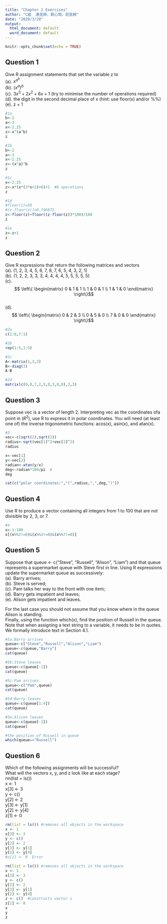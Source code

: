 ```yaml
---
title: "Chapter 2 Exercises"
author: "C組  連昱婷、劉心雨、莊芸綺"
date: "2020/3/20"
output:
  html_document: default
  word_document: default
---
```


```r
knitr::opts_chunk$set(echo = TRUE)
```

## Question 1
Give R assignment statements that set the variable z to  
   (a). $x^{a^{b}}$  
   (b). $(x^{a})^b$  
   (c). $3x^{3}+2x^{2}+6x+1$ (try to minimise the number of operations required)  
   (d). the digit in the second decimal place of x (hint: use floor(x) and/or %%)  
   (e). z + 1
```r
#1a
b<-2
a<-3
x<-2.25
z<-x^(a^b)
z
```
   
```r
#1b
b<-2
a<-3
x<-2.25
z<-(x^a)^b
z
```

```r
#1c
x<-2.25
z<-x*(x*(3*x+2)+6)+1  #6 operations
z
```

```r
#1d
#floor(z)=58
#(z-floor(z))=0.796875
z<-floor(z)+floor((z-floor(z))*100)/100
z
```

```r
#1e
z<-z+1
z
```


## Question 2
Give R expressions that return the following matrices and vectors  
  (a). (1, 2, 3, 4, 5, 6, 7, 8, 7, 6, 5, 4, 3, 2, 1)  
  (b). (1, 2, 2, 3, 3, 3, 4, 4, 4, 4, 5, 5, 5, 5, 5)  
  (c). $$
 \left\{
 \begin{matrix}
   0 & 1 & 1 \\
   1 & 0 & 1 \\
   1 & 1 & 0
  \end{matrix}
  \right\}$$  
  (d).$$
 \left\{
 \begin{matrix}
   0 & 2 & 3 \\
   0 & 5 & 0 \\
   7 & 0 & 0
  \end{matrix}
  \right\}$$
  
```r
#2a
c(1:8,7:1)
```
  
```r
#2b
rep(1:5,1:5)
```

```r
#2c
A<-matrix(1,3,3)
B<-diag(3)
A-B
```

```r
#2d
matrix(c(0,0,7,2,5,0,3,0,0),3,3)
```

## Question 3
Suppose vec is a vector of length 2. Interpreting vec as the coordinates ofa point in ($R^{2}$), 
use R to express it in polar coordinates. You will need (at least one of) the inverse trigonometric functions: 
acos(x), asin(x), and atan(x).  


```r
#3
vec<-c(sqrt(2),sqrt(2))
radius<-sqrt(vec[1]^2+vec[2]^2)
radius

x<-vec[1]
y<-vec[2]
radian<-atan(y/x)
deg<-radian*180/pi  #
deg

cat(c("polar coordinates:","(",radius,",",deg,")"))


```



## Question 4
Use R to produce a vector containing all integers from 1 to 100 that are
not divisible by 2, 3, or 7.  

```r
#4
x<-1:100
x[(x%%2!=0)&(x%%3!=0)&(x%%7!=0)]

```


## Question 5
Suppose that queue <- c("Steve", "Russell", "Alison", "Liam")
and that queue represents a supermarket queue with Steve first in line.
Using R expressions update the supermarket queue as successively:  
  (a). Barry arrives;  
  (b). Steve is served;  
  (c). Pam talks her way to the front with one item;  
  (d). Barry gets impatient and leaves;  
  (e). Alison gets impatient and leaves.  
  
  For the last case you should not assume that you know where in the queue Alison is standing.  
  Finally, using the function which(x), find the position of Russell in the queue.  
  Note that when assigning a text string to a variable, it needs to be in quotes.  
  We formally introduce text in Section 4.1.


```r
#5a:Barry arrives
queue<-c("Steve","Russell","Alison","Liam")
queue<-c(queue,"Barry")
cat(queue)
```

```r
#5b:Steve leaves
queue<-c(queue[-1])
cat(queue)
```

```r
#5c:Pam arrives
queue<-c("Pam",queue)
cat(queue)
```

```r
#5d:Barry leaves
queue<-c(queue[1:4])
cat(queue)
```

```r
#5e:Alison leaves
queue<-c(queue[-3])
cat(queue)

#the position of Russell in queue
which(queue=="Russell")
```

## Question 6
Which of the following assignments will be successful?  
What will the vectors x, y, and z look like at each stage?  
rm(list = ls())  
x <- 1  
x[3] <- 3  
y <- c()  
y[2] <- 2  
y[3] <- y[1]  
y[2] <- y[4]  
z[1] <- 0

```r
rm(list = ls()) #removes all objects in the workspace 
x <- 1  
x[3] <- 3  
y <- c()  
y[2] <- 2  
y[3] <- y[1]  
y[2] <- y[4]  
#z[1] <- 0  Error
```

```r
rm(list = ls()) #removes all objects in the workspace 
x <- 1  
x[3] <- 3  
y <- c()  
y[2] <- 2  
y[3] <- y[1]  
y[2] <- y[4]  
z <- c()  #constructs vector z
z[1] <- 0  
x
y
z
```




